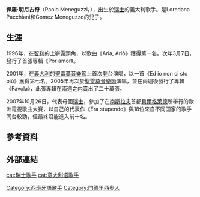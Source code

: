 {{BLP unsourced|time=2020-09-27T11:23:50+00:00}}
{{Infobox musical artist
|name = 保羅·明尼古奇<br/>Paolo Meneguzzi
|background = 男歌手
|image = Paolo Meneguzzi singing.jpg
|caption = 
|birth_name = Pablo Meneguzzo
|birth_date = {{birth date and age|1976|12|6|df=yes}}
|birth_place ={{CHE}}[[提契諾州|提契諾州]][[斯塔比奧|斯塔比奧]]
|occupation = [[創作歌手|創作歌手]]
|genre = [[流行_(音樂類型)|流行音樂]]
|years_active = 1997 - 迄今
|instrument =
|label = [[華納音樂|華納音樂]]<br />[[BMG_International|BMG International]]<br />[[索尼BMG|索尼BMG]]<br />[[Around_The_Music|Around The Music]]<br />[[索尼音樂|索尼音樂]]
|associated_acts =
|website = [http://www.paolomeneguzzi.com/ Official website]
}}
'''保羅·明尼古奇'''（Paolo Meneguzzi，{{bd|1976年|12月6日||}}），出生於[[瑞士|瑞士]]的義大利歌手。是Loredana Pacchiani和Gomez Meneguzzo的兒子。

==生涯==
1996年，在[[智利|智利]]的{{link-en|Viña del Mar國際音樂節|Viña del Mar International Song Festival}}上嶄露頭角，以歌曲《Aria, Ariò》獲得第一名。次年3月7日，發行了首張專輯《Por amor》。

2001年，在[[義大利|義大利]]的[[聖雷莫音樂節|聖雷莫音樂節]]上首次登台演唱，以一首《Ed io non ci sto più》獲得第七名。2005年再次於[[聖雷莫音樂節|聖雷莫音樂節]]演唱，並在兩週後發行了專輯《Favola》，此張專輯在兩週之内賣出了二十萬張。

2007年10月26日，代表母國[[瑞士|瑞士]]，參加了在[[南斯拉夫|南斯拉夫]]首都[[貝爾格萊德|貝爾格萊德]]所舉行的歐洲電視歌曲大賽，以自己的代表作《Era stupendo》與18位來自不同国家的歌手同台較勁，但最終沒能進入前十名。

==參考資料==
{{Reflist}}

==外部連結==

{{normdaten}}
{{DEFAULTSORT:Meneguzzi, Paolo}}
[[Category:西班牙語歌手|Category:西班牙語歌手]]
[[Category:門德里西奧人|Category:門德里西奧人]]
[[cat:瑞士歌手|cat:瑞士歌手]]
[[cat:意大利语歌手|cat:意大利语歌手]]